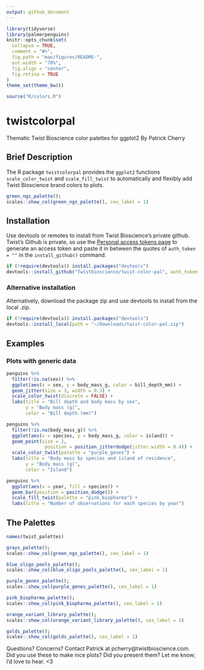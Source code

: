 ```yaml
---
output: github_document
---
```

<!-- README.md is generated from README.Rmd. Edit README.Rmd and knit. -->
```r
library(tidyverse)
library(palmerpenguins)
knitr::opts_chunk$set(
  collapse = TRUE,
  comment = "#>",
  fig.path = "man/figures/README-",
  out.width = "70%",
  fig.align = "center",
  fig.retina = TRUE
)
theme_set(theme_bw())
```
```r
source("R/colors.R")
```

# twistcolorpal
Thematic Twist Bioscience color palettes for ggplot2
By Patrick Cherry

## Brief Description
The R package `twistcolorpal` provides the `ggplot2` functions `scale_color_twist` and `scale_fill_twist` to automatically and flexibly add Twist Bioscience brand colors to plots.
```r
green_ngs_palette();
scales::show_col(green_ngs_palette(), cex_label = 1)
```

## Installation
Use devtools or remotes to install from Twist Bioscience's private github. Twist's Github is private, so use the [Personal access tokens page](https://github.com/settings/tokens) to generate an access token and paste it in between the quotes of ` auth_token = ""` in the `install_github()` command.
```r
if (!require(devtools)) install.packages("devtools")
devtools::install_github("Twistbioscience/twist-color-pal", auth_token = "")
```

### Alternative installation
Alternatively, download the package zip and use devtools to install from the local .zip.
```r
if (!require(devtools)) install.packages("devtools")
devtools::install_local(path = "~/Downloads/twist-color-pal.zip")
```

## Examples
### Plots with generic data
```r
penguins %>% 
  filter(!is.na(sex)) %>% 
  ggplot(aes(x = sex, y = body_mass_g, color = bill_depth_mm)) +
  geom_jitter(size = 3, width = 0.3) +
  scale_color_twist(discrete = FALSE) +
  labs(title = "Bill depth and body mass by sex",
       y = "Body mass (g)",
       color = "Bill depth (mm)")
```

```r
penguins %>%
  filter(!is.na(body_mass_g)) %>%
  ggplot(aes(x = species, y = body_mass_g, color = island)) +
  geom_point(size = 2,
              position = position_jitterdodge(jitter.width = 0.4)) +
  scale_color_twist(palette = "purple_genes") +
  labs(title = "Body mass by species and island of residence",
       y = "Body mass (g)",
       color = "Island")
```

```r
penguins %>%
  ggplot(aes(x = year, fill = species)) +
  geom_bar(position = position_dodge()) +
  scale_fill_twist(palette = "pink_biopharma") +
  labs(title = "Number of observations for each species by year")
```

## The Palettes
```r
names(twist_palettes)
```

```r
grays_palette();
scales::show_col(green_ngs_palette(), cex_label = 1)
```

```r
blue_oligo_pools_palette();
scales::show_col(blue_oligo_pools_palette(), cex_label = 1)
```

```r
purple_genes_palette();
scales::show_col(purple_genes_palette(), cex_label = 1)
```

```r
pink_biopharma_palette();
scales::show_col(pink_biopharma_palette(), cex_label = 1)
```

```r
orange_variant_library_palette();
scales::show_col(orange_variant_library_palette(), cex_label = 1)
```

```r
golds_palette();
scales::show_col(golds_palette(), cex_label = 1)
```

Questions? Concerns? Contact Patrick at pcherry@twistbioscience.com.
Did you use these to make nice plots? Did you present them? Let me know; I'd love to hear. <3
